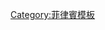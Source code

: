 {{nowrap|[[國際直接撥號|IDD]]：{{le|菲律賓電話號碼|Telephone numbers in the Philippines|區碼}}}}<noinclude>
[[Category:菲律賓模板]]
</noinclude>